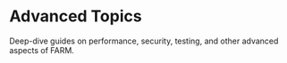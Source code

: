 # Advanced Topics

Deep-dive guides on performance, security, testing, and other advanced aspects of FARM.
